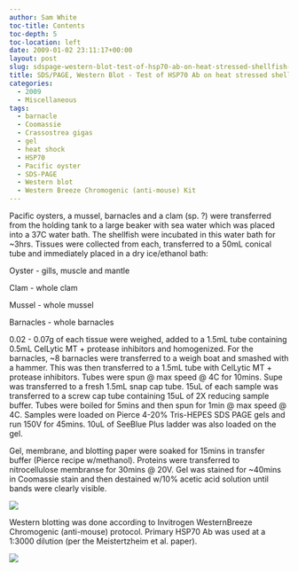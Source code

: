 ```yaml
---
author: Sam White
toc-title: Contents
toc-depth: 5
toc-location: left
date: 2009-01-02 23:11:17+00:00
layout: post
slug: sdspage-western-blot-test-of-hsp70-ab-on-heat-stressed-shellfish-for-fish441
title: SDS/PAGE, Western Blot - Test of HSP70 Ab on heat stressed shellfish for FISH441
categories:
  - 2009
  - Miscellaneous
tags:
  - barnacle
  - Coomassie
  - Crassostrea gigas
  - gel
  - heat shock
  - HSP70
  - Pacific oyster
  - SDS-PAGE
  - Western blot
  - Western Breeze Chromogenic (anti-mouse) Kit
---
```


Pacific oysters, a mussel, barnacles and a clam (sp. ?) were transferred from the holding tank to a large beaker with sea water which was placed into a 37C water bath. The shellfish were incubated in this water bath for ~3hrs. Tissues were collected from each, transferred to a 50mL conical tube and immediately placed in a dry ice/ethanol bath:

Oyster - gills, muscle and mantle

Clam - whole clam

Mussel - whole mussel

Barnacles - whole barnacles

0.02 - 0.07g of each tissue were weighed, added to a 1.5mL tube containing 0.5mL CelLytic MT + protease inhibitors and homogenized. For the barnacles, ~8 barnacles were transferred to a weigh boat and smashed with a hammer. This was then transferred to a 1.5mL tube with CelLytic MT + protease inhibitors. Tubes were spun @ max speed @ 4C for 10mins. Supe was transferred to a fresh 1.5mL snap cap tube. 15uL of each sample was transferred to a screw cap tube containing 15uL of 2X reducing sample buffer. Tubes were boiled for 5mins and then spun for 1min @ max speed @ 4C. Samples were loaded on Pierce 4-20% Tris-HEPES SDS PAGE gels and run 150V for 45mins. 10uL of SeeBlue Plus ladder was also loaded on the gel.

Gel, membrane, and blotting paper were soaked for 15mins in transfer buffer (Pierce recipe w/methanol). Proteins were transferred to nitrocellulose membranse for 30mins @ 20V. Gel was stained for ~40mins in Coomassie stain and then destained w/10% acetic acid solution until bands were clearly visible.

![](https://eagle.fish.washington.edu/Arabidopsis/SDS-PAGE/20090102%20PAGE.JPG)

Western blotting was done according to Invitrogen WesternBreeze Chromogenic (anti-mouse) protocol. Primary HSP70 Ab was used at a 1:3000 dilution (per the Meistertzheim et al. paper).

![](https://eagle.fish.washington.edu/Arabidopsis/Western%20Blots/20090102%20labeled.png)
